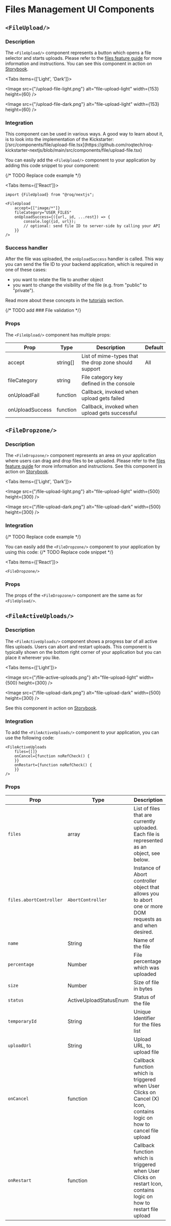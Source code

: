 
# Files Management UI Components

<DoBasicSetup />

## `<FileUpload/>`

### Description

The `<FileUpload/>` component represents a button which opens a file selector and starts uploads. Please refer to
the [files feature guide](/files) for more information and instructions. You can see this component in action on
[Storybook](https://ui.roq.tech/?path=/docs/files-fileupload--default).

<Tabs items={['Light', 'Dark']}><Tab>

<Image src={"/upload-file-light.png"} alt="file-upload-light" width={153} height={60} />

</Tab><Tab>

<Image src={"/upload-file-dark.png"} alt="file-upload-light" width={153} height={60} />

</Tab></Tabs>

### Integration

<Callout type="info" emoji="ℹ️">
  This component can be used in various ways. A good way to learn about it, is to look into the implementation of the 
Kickstarter: [/src/components/file/upload-file.tsx](https://github.com/roqtech/roq-kickstarter-nextjs/blob/main/src/components/file/upload-file.tsx)
</Callout>

You can easily add the `<FileUpload/>` component to your application by adding this code snippet to your component:

{/* TODO Replace code example */}

<Tabs items={['React']}><Tab>

```tsx
import {FileUpload} from "@roq/nextjs";

<FileUpload
    accept={["image/*"]}
    fileCategory="USER_FILES"
    onUploadSuccess={({url, id, ...rest}) => {
        console.log({id, url});
        // optional: send file ID to server-side by calling your API 
    }}
/>
```

</Tab></Tabs>

### Success handler

After the file was uploaded, the `onUploadSuccess` handler is called. This way you can send the file ID to your backend
application, which is required in one of these cases:

* you want to relate the file to another object
* you want to change the visibility of the file (e.g. from "public" to "private").

Read more about these concepts in the [tutorials](/files/tutorials) section.

{/* TODO add ### File validation */}

### Props

The `<FileUpload/>` component has multiple props:

| Prop            | Type     | Description                                          | Default |
|-----------------|----------|------------------------------------------------------|---------|
| accept          | string[] | List of mime-types that the drop zone should support | All     |
| fileCategory    | string   | File category key defined in the console             |         |
| onUploadFail    | function | Callback, invoked when upload gets failed            |         |
| onUploadSuccess | function | Callback, invoked when upload gets successful        |         | 

## `<FileDropzone/>`

### Description

The `<FileDropzone/>` component represents an area on your application where users can drag and drop files to be
uploaded. Please refer to the [files feature guide](/files) for more information and instructions. See this component in
action on [Storybook](https://ui.roq.tech/?path=/docs/files-fileupload--default).


<Tabs items={['Light', 'Dark']}><Tab>

<Image src={"/file-upload-light.png"} alt="file-upload-light" width={500} height={300} />

</Tab><Tab>

<Image src={"/file-upload-dark.png"} alt="file-upload-dark" width={500} height={300} />

</Tab></Tabs>

### Integration

{/* TODO Replace code example */}

You can easily add the `<FileDropzone/>` component to your application by using this code:
{/* TODO Replace code snippet */}

<Tabs items={['React']}><Tab>

```tsx
<FileDropzone/>
```

</Tab></Tabs>

### Props

The props of the `<FileDropzone/>` component are the same as for `<FileUpload/>`. 

## `<FileActiveUploads/>`

### Description

The `<FileActiveUploads/>` component shows a progress bar of all active files uploads. Users can abort and restart
uploads. This component is typically shown on the bottom right corner of your application but you can place it wherever
you like.

<Tabs items={['Light']}><Tab>

<Image src={"/file-active-uploads.png"} alt="file-upload-light" width={500} height={300} />

</Tab><Tab>

<Image src={"/file-upload-dark.png"} alt="file-upload-dark" width={500} height={300} />

</Tab></Tabs>

See this component in action on
[Storybook](https://ui.roq.tech/?path=/docs/chat-chatmessagebell--default).

### Integration

To add the  `<FileActiveUploads/>` component to your application, you can use the following code:

```tsx
<FileActiveUploads
    files={[]}
    onCancel={function noRefCheck() {
    }}
    onRestart={function noRefCheck() {
    }}
/>
```
### Props

| Prop                    | Type                   | Description                                                                                                            | Default     |
|-------------------------|------------------------|------------------------------------------------------------------------------------------------------------------------|-------------|
| `files`                 | array                  | List of files that are currently uploaded. Each file is represented as an object, see below.                           | `[]`        |
| `files.abortController` | `AbortController`      | Instance of Abort controller object that allows you to abort one or more DOM requests as and when desired.             | `undefined` |
| `name`                  | String                 | Name of the file                                                                                                       |             |
| `percentage`            | Number                 | File percentage which was uploaded                                                                                     |             |
| `size`                  | Number                 | Size of file in bytes                                                                                                  |             |
| `status`                | ActiveUploadStatusEnum | Status of the file                                                                                                     | UPLOADING   |
| `temporaryId`           | String                 | Unique Identifier for the files list                                                                                   |             |
| `uploadUrl`             | String                 | Upload URL, to upload file                                                                                             |             |
| `onCancel`              | function               | Callback function which is triggered when  User Clicks on Cancel (X) Icon, contains logic on how to cancel file upload |             |
| `onRestart`             | function               | Callback function which is triggered when User Clicks on restart Icon, contains logic on how to restart file upload    |             |